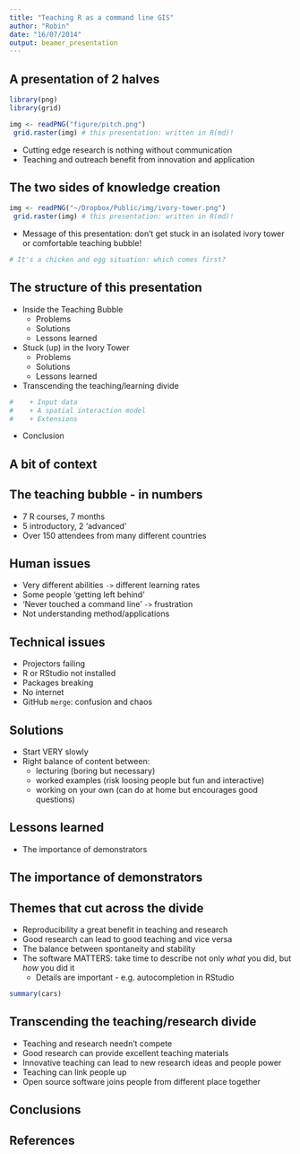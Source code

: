 ```yaml
---
title: "Teaching R as a command line GIS"
author: "Robin"
date: "16/07/2014"
output: beamer_presentation
---
```


## A presentation of 2 halves

```r
library(png)
library(grid)
```

```r
img <- readPNG("figure/pitch.png")
 grid.raster(img) # this presentation: written in R(md)!
```

- Cutting edge research is nothing without communication
- Teaching and outreach benefit from innovation and application

## The two sides of knowledge creation

```r
img <- readPNG("~/Dropbox/Public/img/ivory-tower.png")
 grid.raster(img) # this presentation: written in R(md)!
```

- Message of this presentation: don't get stuck in an isolated ivory tower or
comfortable teaching bubble!

```r
# It's a chicken and egg situation: which comes first?
```

## The structure of this presentation

- Inside the Teaching Bubble
   + Problems
   + Solutions
   + Lessons learned   

- Stuck (up) in the Ivory Tower
   + Problems
   + Solutions
   + Lessons learned   

- Transcending the teaching/learning divide

```r
#    + Input data
#    + A spatial interaction model
#    + Extensions
```

- Conclusion

## A bit of context

## The teaching bubble - in numbers

- 7 R courses, 7 months
- 5 introductory, 2 'advanced'
- Over 150 attendees from many different countries

## Human issues

- Very different abilities `->` different learning rates
- Some people 'getting left behind'
- 'Never touched a command line' `->` frustration
- Not understanding method/applications

## Technical issues

- Projectors failing
- R or RStudio not installed
- Packages breaking
- No internet
- GitHub `merge`: confusion and chaos

## Solutions

- Start VERY slowly
- Right balance of content between:
    + lecturing (boring but necessary)
    + worked examples (risk loosing people but fun and interactive)
    + working on your own (can do at home but encourages good questions)
    
## Lessons learned

- The importance of demonstrators

## The importance of demonstrators

## Themes that cut across the divide

- Reproducibility a great benefit in teaching and research
- Good research can lead to good teaching and vice versa
- The balance between spontaneity and stability
- The software MATTERS: take time to describe not only *what* you did, but *how* you did it
    + Details are important - e.g. autocompletion in RStudio


```r
summary(cars)
```

## Transcending the teaching/research divide

- Teaching and research needn't compete
- Good research can provide excellent teaching materials
- Innovative teaching can lead to new research ideas and people power
- Teaching can link people up
- Open source software joins people from different place together

## Conclusions

## References

